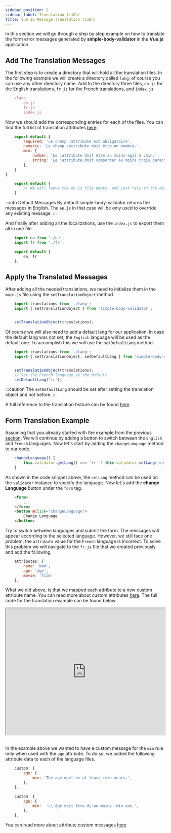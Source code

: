 ```yaml
---
sidebar_position: 2
sidebar_label: Translation (i18n)
title: Vue JS Message Translation (i18n)
---
```


In this section we will go through a step by step example on how to translate the form error messages generated by  **simple-body-validator** in the **Vue.js** application

## Add The Translation Messages

The first step is to create a directory that will hold all the translation files. In the following example we will
create a directory called <code>lang</code>, of course you can use any other directory name. Add to the directory
three files, <code>en.js</code> for the English translations, <code>fr.js</code> for the French translations, and <code>index.js</code>

```js
    /lang
        en.js
        fr.js
        index.js
```

Now we should add the corresponding entries for each of the files. You can find the full list of translation attributes [here](/error-messages/error-messages-list).

```js title="lang/fr.js" {
    export default {
        required: 'Le champ :attribute est obligatoire',
        numeric: 'Le champ :attribute doit être un nombre.',
        min: {
            number: 'Le :attribute doit être au moins égal à :min.',
            string: 'Le :attribute doit comporter au moins trois caractères'
        },
    }
}
```


```js title="lang/en.js"
    export default {
        // We will leave the en.js file empty, and just rely in the default english messages provided by the library
    }
```

:::info Default Messages
By default simple-body-validator returns the messages in English. The <code>en.js</code> in that case will be only used
 to override any existing message.
:::

And finally after adding all the localizations, use the <code>index.js</code> to export them all in one file.

```js title="lang/index.js"
    import en from './en';
    import fr from './fr';

    export default {
        en, fr
    };
```

## Apply the Translated Messages

After adding all the needed translations, we need to initialize them in the <code>main.js</code> file using the <code>setTranslationObject</code> method.

```js title="main.js"
    import translations from './lang';
    import { setTranslationObject } from 'simple-body-validator';


    setTranslationObject(translations);
```

Of course we will also need to add a default lang for our application. In case the default lang was not set,
the <code>English</code> language will be used as the default one. To accomplish this we will use the <code>setDefaultLang</code> method.

```js title="main.js"
    import translations from './lang';
    import { setTranslationObject, setDefaultLang } from 'simple-body-validator';


    setTranslationObject(translations);
    // Set the French language as the default
    setDefaultLang('fr');
```

:::caution
The <code>setDefaultLang</code> should be set after setting the translation object and not before.
:::

A full reference to the translation feature can be found [here](/error-messages/translating-error-messages).

## Form Translation Example

Assuming that you already started with the example from the previous [section](/vue/vue-validation-quickstart).
We will continue by adding a button to switch between the <code>English</code> and <code>French</code> languages.
Now let's start by adding the <code>changeLanguage</code> method to our code.

```js
    changeLanguage() {
        this.validator.getLang() === 'fr' ? this.validator.setLang('en') : this.validator.setLang('fr');
    }
```

As shown in the code snippet above, the <code>setLang</code> method can be used on the <code>validator</code> instance
to specify the language. Now let's add the **change Language** button under the <code>form</code> tag.

```html
    <form>
        ...
    </form>
    <button @click="changeLanguage">
        Change Language
    </button>
```

Try to switch between languages and submit the form. The messages will appear according to the selected language.
However, we still face one problem, the <code>attribute</code> value for the <code>French</code> language is incorrect.
To solve this problem we will navigate to the <code>fr.js</code> file that we created previously and add the following.

```js
    attributes: {
        name: 'Nom',
        age: 'âge',
        movie: 'film'
    },
```

What we did above, is that we mapped each attribute to a new custom attribute name. You can read more about custom
attributes [here](/error-messages/translating-error-messages#specifying-attributes-in-language-files).
The full code for the translation example can be found below.

<div>
    <iframe   width="100%" height="400px"  src="https://stackblitz.com/edit/vue-va1v6e?ctl=1&embed=1&file=src/App.vue"> </iframe>
</div>
<br />

In the example above we wanted to have a custom message for the <code>min</code> rule only when used with the <code>age</code> attribute.
To do so, we added the following attribute data to each of the language files.

```js title="en.js"
    custom: {
        age: {
            min: 'The age must be at least :min years.',
        },
    },
```

```js title="fr.js"
    custom: {
        age: {
            min:  'L\'âge doit être d\'au moins :min ans.',
        },
    },
```

You can read more about attribute custom messages [here](/error-messages/translating-error-messages#custom-messages-for-specific-attributes)


